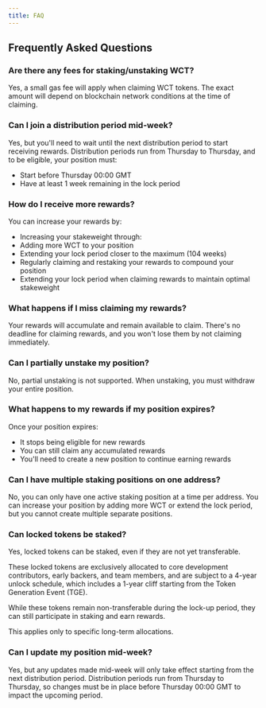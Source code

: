 ```yaml
---
title: FAQ
---
```


## Frequently Asked Questions

### Are there any fees for staking/unstaking WCT?

Yes, a small gas fee will apply when claiming WCT tokens. The exact amount will depend on blockchain network conditions at the time of claiming.

### Can I join a distribution period mid-week?

Yes, but you'll need to wait until the next distribution period to start receiving rewards. Distribution periods run from Thursday to Thursday, and to be eligible, your position must:

-   Start before Thursday 00:00 GMT
-   Have at least 1 week remaining in the lock period

### How do I receive more rewards?

You can increase your rewards by:

-   Increasing your stakeweight through:
-   Adding more WCT to your position
-   Extending your lock period closer to the maximum (104 weeks)
-   Regularly claiming and restaking your rewards to compound your position
-   Extending your lock period when claiming rewards to maintain optimal stakeweight

### What happens if I miss claiming my rewards?

Your rewards will accumulate and remain available to claim. There's no deadline for claiming rewards, and you won't lose them by not claiming immediately.

### Can I partially unstake my position?

No, partial unstaking is not supported. When unstaking, you must withdraw your entire position.

### What happens to my rewards if my position expires?

Once your position expires:

-   It stops being eligible for new rewards
-   You can still claim any accumulated rewards
-   You'll need to create a new position to continue earning rewards

### Can I have multiple staking positions on one address?

No, you can only have one active staking position at a time per address. You can increase your position by adding more WCT or extend the lock period, but you cannot create multiple separate positions.

### Can locked tokens be staked?

Yes, locked tokens can be staked, even if they are not yet transferable.

These locked tokens are exclusively allocated to core development contributors, early backers, and team members, and are subject to a 4-year unlock schedule, which includes a 1-year cliff starting from the Token Generation Event (TGE).

While these tokens remain non-transferable during the lock-up period, they can still participate in staking and earn rewards.

<Warning>
This applies only to specific long-term allocations.
</Warning>

### Can I update my position mid-week?

Yes, but any updates made mid-week will only take effect starting from the next distribution period. Distribution periods run from Thursday to Thursday, so changes must be in place before Thursday 00:00 GMT to impact the upcoming period.